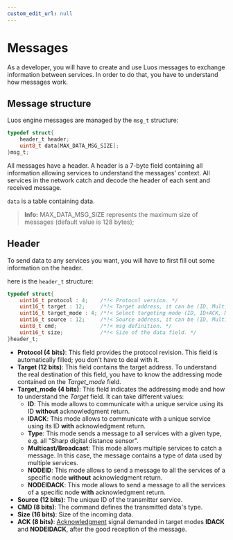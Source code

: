 ```yaml
---
custom_edit_url: null
---
```



# Messages

As a developer, you will have to create and use Luos messages to exchange information between <Tooltip def={customFields.service_def}>services</Tooltip>. In order to do that, you have to understand how messages work.

## Message structure

Luos engine messages are managed by the `msg_t` structure:

```c
typedef struct{
    header_t header;
    uint8_t data[MAX_DATA_MSG_SIZE];
}msg_t;
```

All messages have a header. A header is a 7-byte field containing all information allowing services to understand the messages' context. All services in the network catch and decode the header of each sent and received message.

`data` is a table containing data.

> **Info:** MAX_DATA_MSG_SIZE represents the maximum size of messages (default value is 128 bytes);

## Header

To send data to any services you want, you will have to first fill out some information on the header.

here is the `header_t` structure:

```c
typedef struct{
    uint16_t protocol : 4;    /*!< Protocol version. */
    uint16_t target : 12;     /*!< Target address, it can be (ID, Multicast/Broadcast, Type). */
    uint16_t target_mode : 4; /*!< Select targeting mode (ID, ID+ACK, Multicast/Broadcast, Type). */
    uint16_t source : 12;     /*!< Source address, it can be (ID, Multicast/Broadcast, Type). */
    uint8_t cmd;              /*!< msg definition. */
    uint16_t size;            /*!< Size of the data field. */
}header_t;
```

- **Protocol (4 bits)**: This field provides the protocol revision. This field is automatically filled; you don't have to deal with it.
- **Target (12 bits)**: This field contains the target address. To understand the real destination of this field, you have to know the addressing mode contained on the _Target_mode_ field.
- **Target_mode (4 bits)**: This field indicates the addressing mode and how to understand the _Target_ field. It can take different values:
  - **ID**: This mode allows to communicate with a unique service using its ID **without** acknowledgment return.
  - **IDACK**: This mode allows to communicate with a unique service using its ID **with** acknowledgment return.
  - **Type**: This mode sends a message to all services with a given type, e.g. all "Sharp digital distance sensor".
  - **Multicast/Broadcast**: This mode allows multiple services to catch a message. In this case, the message contains a type of data used by multiple services.
  - **NODEID**: This mode allows to send a message to all the services of a specific node **without** acknowledgment return.
  - **NODEIDACK**: This mode allows to send a message to all the services of a specific node **with** acknowledgment return.
- **Source (12 bits)**: The unique ID of the transmitter service.
- **CMD (8 bits)**: The command defines the transmitted data's type.
- **Size (16 bits)**: Size of the incoming data.
- **ACK (8 bits)**: [Acknowledgment](../../tools/monitoring) signal demanded in target modes **IDACK** and **NODEIDACK**, after the good reception of the message.
